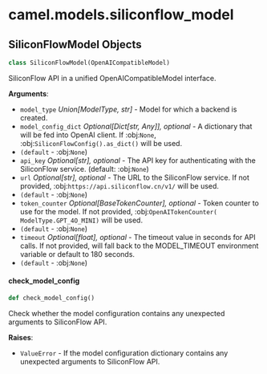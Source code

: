 <a id="camel.models.siliconflow_model"></a>

# camel.models.siliconflow\_model

<a id="camel.models.siliconflow_model.SiliconFlowModel"></a>

## SiliconFlowModel Objects

```python
class SiliconFlowModel(OpenAICompatibleModel)
```

SiliconFlow API in a unified OpenAICompatibleModel interface.

**Arguments**:

- `model_type` _Union[ModelType, str]_ - Model for which a backend is
  created.
- `model_config_dict` _Optional[Dict[str, Any]], optional_ - A dictionary
  that will be fed into OpenAI client. If :obj:`None`,
  :obj:`SiliconFlowConfig().as_dict()` will be used.
- `(default` - :obj:`None`)
- `api_key` _Optional[str], optional_ - The API key for authenticating with
  the SiliconFlow service. (default: :obj:`None`)
- `url` _Optional[str], optional_ - The URL to the SiliconFlow service. If
  not provided, :obj:`https://api.siliconflow.cn/v1/` will be used.
- `(default` - :obj:`None`)
- `token_counter` _Optional[BaseTokenCounter], optional_ - Token counter to
  use for the model. If not provided, :obj:`OpenAITokenCounter(
  ModelType.GPT_4O_MINI)` will be used.
- `(default` - :obj:`None`)
- `timeout` _Optional[float], optional_ - The timeout value in seconds for
  API calls. If not provided, will fall back to the MODEL_TIMEOUT
  environment variable or default to 180 seconds.
- `(default` - :obj:`None`)

<a id="camel.models.siliconflow_model.SiliconFlowModel.check_model_config"></a>

#### check\_model\_config

```python
def check_model_config()
```

Check whether the model configuration contains any
unexpected arguments to SiliconFlow API.

**Raises**:

- `ValueError` - If the model configuration dictionary contains any
  unexpected arguments to SiliconFlow API.

